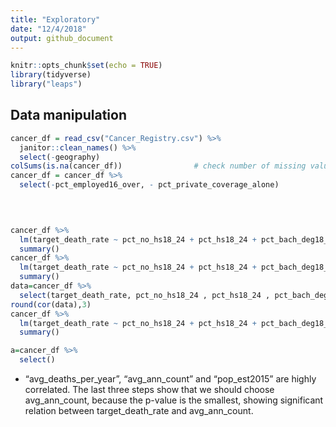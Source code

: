 ```yaml
---
title: "Exploratory"
date: "12/4/2018"
output: github_document
---
```


```r
knitr::opts_chunk$set(echo = TRUE)
library(tidyverse)
library("leaps")


```

## Data manipulation



```r
cancer_df = read_csv("Cancer_Registry.csv") %>% 
  janitor::clean_names() %>%
  select(-geography)
colSums(is.na(cancer_df))                # check number of missing values #
cancer_df = cancer_df %>%
  select(-pct_employed16_over, - pct_private_coverage_alone)

  
                            

cancer_df %>%
  lm(target_death_rate ~ pct_no_hs18_24 + pct_hs18_24 + pct_bach_deg18_24 + pct_some_col18_24 + pct_hs25_over + pct_bach_deg25_over, data=.) %>%
  summary()
cancer_df %>%
  lm(target_death_rate ~ pct_no_hs18_24 + pct_hs18_24 + pct_bach_deg18_24 + pct_some_col18_24 , data=.) %>%
  summary()
data=cancer_df %>%
  select(target_death_rate, pct_no_hs18_24 , pct_hs18_24 , pct_bach_deg18_24 , pct_some_col18_24 , pct_hs25_over , pct_bach_deg25_over)
round(cor(data),3)
cancer_df %>%
  lm(target_death_rate ~ pct_no_hs18_24 + pct_hs18_24 + pct_bach_deg18_24 + pct_some_col18_24 +pct_hs25_over + pct_bach_deg25_over+ pct_hs25_over * pct_bach_deg25_over, data=.) %>%
  summary()

a=cancer_df %>%
  select()
```


* "avg_deaths_per_year",  "avg_ann_count" and "pop_est2015" are highly correlated. The last three steps show that we should choose avg_ann_count, because the p-value is the smallest, showing significant relation between target_death_rate and avg_ann_count. 

